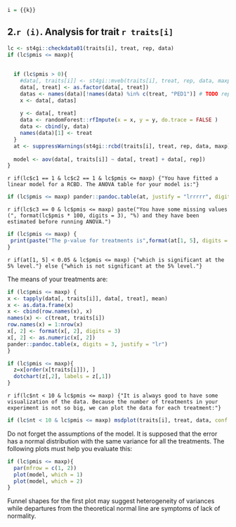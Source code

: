 ```r
i = {{k}}
```

## 2.`r (i)`. Analysis for trait `r traits[i]`

```r
lc <- st4gi::checkdata01(traits[i], treat, rep, data)
if (lc$pmis <= maxp){
  
  
  if (lc$pmis > 0){
    #data[, traits[i]] <- st4gi::mveb(traits[i], treat, rep, data, maxp)[, 4]
    data[, treat] <- as.factor(data[, treat])
    datas <- names(data)[!names(data) %in% c(treat, "PED1")] # TODO replace "PED1" by a search
    x <- data[, datas]
    
    y <- data[, treat]
    data <- randomForest::rfImpute(x = x, y = y, do.trace = FALSE )
    data <- cbind(y, data)
    names(data)[1] <- treat
  }
  at <- suppressWarnings(st4gi::rcbd(traits[i], treat, rep, data, maxp))  
  
  model <- aov(data[, traits[i]] ~ data[, treat] + data[, rep])
}
```

`r if(lc$c1 == 1 & lc$c2 == 1 & lc$pmis <= maxp) {"You have fitted a linear model for a RCBD. The ANOVA table for your model is:"}`

```r
if (lc$pmis <= maxp) pander::pandoc.table(at, justify = "lrrrrr", digits = 6)
```

`r if(lc$c3 == 0 & lc$pmis <= maxp) paste("You have some missing values (", format(lc$pmis * 100, digits = 3), "%) and they have been estimated before running ANOVA.")`

```r
if (lc$pmis <= maxp) {
 print(paste("The p-value for treatments is",format(at[1, 5], digits = 6, scientific = FALSE) )  )
}

```

`r if(at[1, 5] < 0.05 & lc$pmis <= maxp) {"which is significant at the 5% level."} else {"which is not significant at the 5% level."}`

The means of your treatments are:
```r
if (lc$pmis <= maxp) {
x <- tapply(data[, traits[i]], data[, treat], mean)
x <- as.data.frame(x)
x <- cbind(row.names(x), x)
names(x) <- c(treat, traits[i])
row.names(x) = 1:nrow(x)
x[, 2] <- format(x[, 2], digits = 3)
x[, 2] <- as.numeric(x[, 2])
pander::pandoc.table(x, digits = 3, justify = "lr")
}
```

```r
if (lc$pmis <= maxp){
  z=x[order(x[traits[i]]), ]
  dotchart(z[,2], labels = z[,1])
}
```

`r if(lc$nt < 10 & lc$pmis <= maxp) {"It is always good to have some visualization of the data. Because the number of treatments in your experiment is not so big, we can plot the data for each treatment:"}`

```r
if (lc$nt < 10 & lc$pmis <= maxp) msdplot(traits[i], treat, data, conf = 1)
```


Do not forget the assumptions of the model. It is supposed that the error has a normal distribution with the same variance for all the treatments. The following plots must help you evaluate this:

```r
if (lc$pmis <= maxp){
  par(mfrow = c(1, 2))
  plot(model, which = 1)
  plot(model, which = 2)
}
```

Funnel shapes for the first plot may suggest heterogeneity of variances while departures from the theoretical normal line are symptoms of lack of normality.
